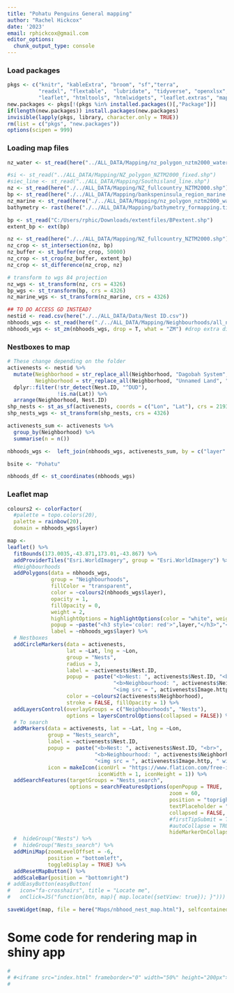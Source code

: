 ```yaml
---
title: "Pohatu Penguins General mapping"
author: "Rachel Hickcox"
date: '2023'
email: rphickcox@gmail.com
editor_options:
  chunk_output_type: console
---
```


### Load packages
```r
pkgs <- c("knitr", "kableExtra", "broom", "sf","terra",
          "readxl", "flextable",  "lubridate", "tidyverse", "openxlsx", 
          "leaflet", "htmltools", "htmlwidgets", "leaflet.extras", "mapview", "here")
new.packages <- pkgs[!(pkgs %in% installed.packages()[,"Package"])]
if(length(new.packages)) install.packages(new.packages)
invisible(lapply(pkgs, library, character.only = TRUE))
rm(list = c("pkgs", "new.packages"))
options(scipen = 999)
```

### Loading map files
```r
nz_water <- st_read(here("../ALL_DATA/Mapping/nz_polygon_nztm2000_water75.shp"))

#si <- st_read("../ALL_DATA/Mapping/NZ_polygon_NZTM2000_fixed.shp") 
#siec_line <- st_read("../ALL_DATA/Mapping/Southisland_line.shp")
nz <- st_read(here("./../ALL_DATA/Mapping/NZ_fullcountry_NZTM2000.shp"))
bp <- st_read(here("./../ALL_DATA/Mapping/bankspeninsula_region_marine.shp"))
nz_marine <- st_read(here("./../ALL_DATA/Mapping/nz_polygon_nztm2000_water75.shp"))
bathymetry <- rast(here("./../ALL_DATA/Mapping/bathymetry_formapping.tif"))

bp <- st_read("C:/Users/rphic/Downloads/extentfiles/BPextent.shp")
extent_bp <- ext(bp)

nz <- st_read(here("./../ALL_DATA/Mapping/NZ_fullcountry_NZTM2000.shp"))
nz_crop <- st_intersection(nz, bp)
nz_buffer <- st_buffer(nz_crop, 50000)
nz_crop <- st_crop(nz_buffer, extent_bp)
nz_crop <- st_difference(nz_crop, nz)

# transform to wgs 84 projection
nz_wgs <- st_transform(nz, crs = 4326)
bp_wgs <- st_transform(bp, crs = 4326)
nz_marine_wgs <- st_transform(nz_marine, crs = 4326)

## TO DO ACCESS GD INSTEAD?
nestid <- read.csv(here("./../ALL_DATA/Data/Nest ID.csv"))
nbhoods_wgs <- st_read(here("./../ALL_DATA/Mapping/Neighbourhoods/all_neighbourhoods_wgs.shp"))
nbhoods_wgs <- st_zm(nbhoods_wgs, drop = T, what = "ZM") #drop extra dimensions
```

### Nestboxes to map
```r
# These change depending on the folder
activenests <- nestid %>% 
  mutate(Neighborhood = str_replace_all(Neighborhood, "Dagobah System", "The Dagobah System"), 
         Neighborhood = str_replace_all(Neighborhood, "Unnamed Land", "The Unnamed Land")) %>% 
  dplyr::filter(!str_detect(Nest.ID, "^DUD"), 
                !is.na(Lat)) %>% 
  arrange(Neighborhood, Nest.ID)
shp_nests <- st_as_sf(activenests, coords = c("Lon", "Lat"), crs = 2193)
shp_nests_wgs <- st_transform(shp_nests, crs = 4326)

activenests_sum <- activenests %>% 
  group_by(Neighborhood) %>% 
  summarise(n = n())

nbhoods_wgs <-  left_join(nbhoods_wgs, activenests_sum, by = c("layer" = "Neighborhood")) 

bsite <- "Pohatu" 

nbhoods_df <- st_coordinates(nbhoods_wgs)
```

### Leaflet map
```r
colours2 <- colorFactor(
  #palette = topo.colors(20), 
  palette = rainbow(20), 
  domain = nbhoods_wgs$layer)

map <- 
leaflet() %>%
  fitBounds(173.0035,-43.871,173.01,-43.867) %>% 
  addProviderTiles("Esri.WorldImagery", group = "Esri.WorldImagery") %>% 
  #Neighbourhoods
  addPolygons(data = nbhoods_wgs, 
              group = "Neighbourhoods",
              fillColor = "transparent",
              color = ~colours2(nbhoods_wgs$layer),
              opacity = 1,
              fillOpacity = 0,
              weight = 2, 
              highlightOptions = highlightOptions(color = "white", weight = 3, bringToFront = TRUE), 
              popup = ~paste("<h3 style='color: red'>",layer,"</h3>","<b>Number of nests:</b>",n,"<br>","<b>", sep=" "), 
              label = ~nbhoods_wgs$layer) %>% 
  # Nestboxes
  addCircleMarkers(data = activenests, 
                   lat = ~Lat, lng = ~Lon, 
                   group = "Nests",
                   radius = 3, 
                   label = ~activenests$Nest.ID,
                   popup =  paste("<b>Nest: ", activenests$Nest.ID, "<br>",
                                  "<b>Neighbourhood: ", activenests$Neighborhood, "<br>",
                                  "<img src = ", activenests$Image.http, " width='100'>"), 
                   color = ~colours2(activenests$Neighborhood),
                   stroke = FALSE, fillOpacity = 1) %>% 
  addLayersControl(overlayGroups = c("Neighbourhoods", "Nests"),    
                   options = layersControlOptions(collapsed = FALSE)) %>% 
  # To search
  addMarkers(data = activenests, lat = ~Lat, lng = ~Lon, 
             group = "Nests_search",
             label = ~activenests$Nest.ID,
             popup =  paste("<b>Nest: ", activenests$Nest.ID, "<br>",
                            "<b>Neighbourhood: ", activenests$Neighborhood, "<br>",
                            "<img src = ", activenests$Image.http, " width='100'>"), 
             icon = makeIcon(iconUrl = "https://www.flaticon.com/free-icon/penguin_3673523", 
                             iconWidth = 1, iconHeight = 1)) %>% 
  addSearchFeatures(targetGroups = "Nests_search", 
                    options = searchFeaturesOptions(openPopup = TRUE, 
                                                    zoom = 60, 
                                                    position = "topright", 
                                                    textPlaceholder = "SEARCH FOR A NESTBOX",
                                                    collapsed = FALSE,
                                                    #firstTipSubmit = TRUE,
                                                    #autoCollapse = TRUE, 
                                                    hideMarkerOnCollapse = T)) %>% 
  #  hideGroup("Nests") %>% 
  #  hideGroup("Nests_search") %>% 
  addMiniMap(zoomLevelOffset = -6, 
             position = "bottomleft", 
             toggleDisplay = TRUE) %>%   
  addResetMapButton() %>%
  addScaleBar(position = "bottomright") 
# addEasyButton(easyButton(
#   icon="fa-crosshairs", title = "Locate me", 
#   onClick=JS("function(btn, map){ map.locate({setView: true}); }")))

saveWidget(map, file = here("Maps/nbhood_nest_map.html"), selfcontained = TRUE)
```

# Some code for rendering map in shiny app
```r

# 
# #<iframe src="index.html" frameborder="0" width="50%" height="200px"></iframe>
# 

```
